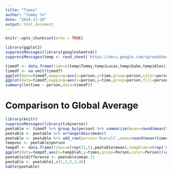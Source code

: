 ```yaml
---
title: "Times"
author: "Tommy Yu"
date: "2024-11-20"
output: html_document
---
```


```r
knitr::opts_chunk$set(echo = TRUE)
```


```r
library(ggplot2)
suppressMessages(library(googlesheets4))
suppressMessages(temp <- read_sheet('https://docs.google.com/spreadsheets/d/1DA_NRzJxWlhYfJgpDxA_0aBQfLybx6eVLU2mjDHhazw/edit?usp=sharing'))

timedf <- data.frame(time=c(temp$Tommy,temp$Lucas,temp$Gabe,temp$Alex),person=c(rep('Tommy',length(temp$Tommy)),rep('Lucas',length(temp$Lucas)),rep('Gabe',length(temp$Gabe)),rep('Alex',length(temp$Alex))))
timedf <- na.omit(timedf)
ggplot(data=timedf,mapping=aes(x=person,y=time,group=person,color=person))+geom_point()
ggplot(data=timedf,mapping=aes(x=person,y=time,group=person,fill=person))+geom_boxplot()
summary(lm(time ~ person,data=timedf))
```
# Comparison to Global Average

```r
library(knitr)
suppressMessages(library(tidyverse))
peetable <- timedf %>% group_by(person) %>% summarize(mean=round(mean(time),2),stdev=round(sd(time),2), n=length(person))
peetable <- peetable %>% arrange(desc(mean))
peetable <- peetable %>% add_row(person='Overall',mean=round(mean(timedf$time),2),stdev=round(sd(timedf$time),2),n=length(timedf$time))
tempvec <- peetable$person
tempdf <- data.frame(times=c(rep(21,5),peetable$mean),tempblah=c(rep('Global Average',5),rep('Individual Average',5)),Person=(c(rep(tempvec,2))))
ggplot(data=tempdf,aes(x=tempblah,y=times,group=Person,color=Person))+geom_point()+geom_line()+xlab('Individual Average Times')
peetable$difference <- peetable$mean-21
peetable <- peetable[,c(1,2,5,3,4)]
kable(peetable)
```


